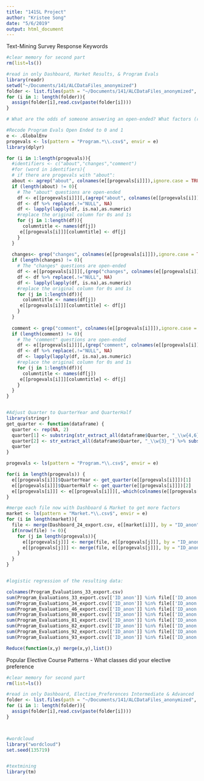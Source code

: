 ```yaml
---
title: "141SL Project"
author: "Kristee Song"
date: "5/6/2019"
output: html_document
---
```


Text-Mining Survey Response Keywords
```r
#clear memory for second part
rm(list=ls())

#read in only Dashboard, Market Results, & Program Evals
library(readr)
setwd("~/Documents/141/ALCDataFiles_anonymized")
folder <- list.files(path = "~/Documents/141/ALCDataFiles_anonymized", pattern = "(Dash|Market|Program).*\\.csv$", full.names = F)
for (i in 1: length(folder)){
  assign(folder[i],read.csv(paste(folder[i])))
}

# What are the odds of someone answering an open-ended? What factors (race, gender, country, continuing student, phD student, a certain race) contribute to higher odds?

#Recode Program Evals Open Ended to 0 and 1
e <- .GlobalEnv
progevals <- ls(pattern = "Program.*\\.csv$", envir = e)
library(dplyr)

for (i in 1:length(progevals)){
  #identifiers <- c("about","changes","comment")
  #for (word in identifiers){
  # if there are progevals with "about":
  about <- agrep("about", colnames(e[[progevals[i]]]),ignore.case = TRUE)
  if (length(about) != 0){
    # The "about" questions are open-ended
    df <- e[[progevals[i]]][,(agrep("about", colnames(e[[progevals[i]]]),ignore.case = TRUE))]
    df <- df %>% replace(.!="NULL", NA)
    df <- lapply(lapply(df, is.na),as.numeric)
    #replace the original column for 0s and 1s
    for (j in 1:length(df)){
      columntitle <- names(df[j])
     e[[progevals[i]]][columntitle] <- df[j]
    }
  }
  
  changes<- grep("changes", colnames(e[[progevals[i]]]),ignore.case = TRUE)
  if (length(changes) != 0){
    # The "changes" questions are open-ended
    df <- e[[progevals[i]]][,(grep("changes", colnames(e[[progevals[i]]]),ignore.case = TRUE))]
    df <- df %>% replace(.!="NULL", NA)
    df <- lapply(lapply(df, is.na),as.numeric)
    #replace the original column for 0s and 1s
    for (j in 1:length(df)){
      columntitle <- names(df[j])
     e[[progevals[i]]][columntitle] <- df[j]
    }
  }
  
  comment <- grep("comment", colnames(e[[progevals[i]]]),ignore.case = TRUE)
  if (length(comment) != 0){
    # The "comment" questions are open-ended
    df <- e[[progevals[i]]][,(grep("comment", colnames(e[[progevals[i]]]),ignore.case = TRUE))]
    df <- df %>% replace(.!="NULL", NA)
    df <- lapply(lapply(df, is.na),as.numeric)
    #replace the original column for 0s and 1s
    for (j in 1:length(df)){
      columntitle <- names(df[j])
     e[[progevals[i]]][columntitle] <- df[j]
    }
  }
}


#Adjust Quarter to QuarterYear and QuarterHalf
library(stringr)
get_quarter <- function(dataframe) {
  quarter <- rep(NA, 2)
  quarter[1] <- substring(str_extract_all(dataframe$Quarter, "_\\w{4,6}_\\d{4}"), 2) %>% str_replace(., "_", " ")
  quarter[2] <- str_extract_all(dataframe$Quarter, "_\\w{3}_") %>% substring(.,2,4)
  quarter
}

progevals <- ls(pattern = "Program.*\\.csv$", envir = e)

for(i in length(progevals)) {
  e[[progevals[i]]]$QuarterYear <- get_quarter(e[[progevals[i]]])[1]
  e[[progevals[i]]]$QuarterHalf <- get_quarter(e[[progevals[i]]])[2]
  e[[progevals[i]]] <- e[[progevals[i]]][,-which(colnames(e[[progevals[i]]]) == "Quarter")]
}

#merge each file now with Dashboard & Market to get more factors
market <- ls(pattern = "Market.*\\.csv$", envir = e)
for (i in length(market)){
  file <- merge(Dashboard_24_export.csv, e[[market[i]]], by = "ID_anon")
  if(nrow(file) != 0){
    for (j in length(progevals)){
      e[[progevals[j]]] <- merge(file, e[[progevals[j]]], by = "ID_anon")
      e[[progevals[j]]] <- merge(file, e[[progevals[j]]], by = "ID_anon", all.y = TRUE)
    }
  }
}


#logistic regression of the resulting data: 
```

```r
colnames(Program_Evaluations_33_export.csv)
sum(Program_Evaluations_33_export.csv[['ID_anon']] %in% file[['ID_anon']])
sum(Program_Evaluations_34_export.csv[['ID_anon']] %in% file[['ID_anon']])
sum(Program_Evaluations_46_export.csv[['ID_anon']] %in% file[['ID_anon']])
sum(Program_Evaluations_80_export.csv[['ID_anon']] %in% file[['ID_anon']])
sum(Program_Evaluations_81_export.csv[['ID_anon']] %in% file[['ID_anon']])
sum(Program_Evaluations_82_export.csv[['ID_anon']] %in% file[['ID_anon']])
sum(Program_Evaluations_92_export.csv[['ID_anon']] %in% file[['ID_anon']])
sum(Program_Evaluations_93_export.csv[['ID_anon']] %in% file[['ID_anon']])


```

```r
Reduce(function(x,y) merge(x,y),list())
```
Popular Elective Course Patterns
- What classes did your elective preference
```r
#clear memory for second part
rm(list=ls())

#read in only Dashboard, Elective_Preferences Intermediate & Advanced
folder <- list.files(path = "~/Documents/141/ALCDataFiles_anonymized", pattern = "(Dash|Elective).*\\.csv$", full.names = F)
for (i in 1: length(folder)){
  assign(folder[i],read.csv(paste(folder[i])))
}



#wordcloud
library("wordcloud")
set.seed(135719)


#textmining
library(tm)
```